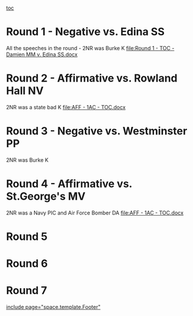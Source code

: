 [[toc]]
=Round 1 - Negative vs. Edina SS= 
All the speeches in the round - 2NR was Burke K
[[file:Round 1 - TOC - Damien MM v. Edina SS.docx]]

=Round 2 - Affirmative vs. Rowland Hall NV= 
2NR was a state bad K
[[file:AFF - 1AC - TOC.docx]]


=Round 3 - Negative vs. Westminster PP= 
2NR was Burke K
=Round 4 - Affirmative vs. St.George's MV= 
2NR was a Navy PIC and Air Force Bomber DA
[[file:AFF - 1AC - TOC.docx]]


=Round 5= 

=Round 6= 

=Round 7= 

[[include page="space.template.Footer"]]